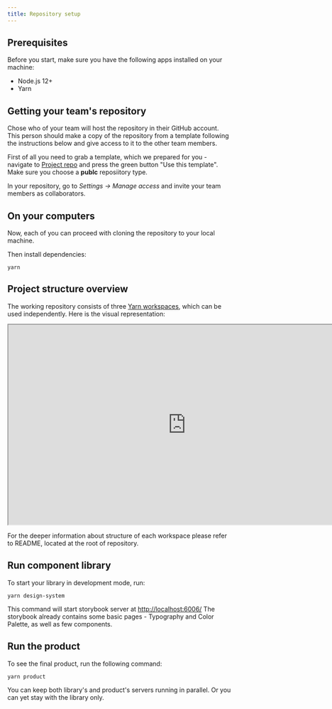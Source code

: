 ```yaml
---
title: Repository setup
---
```


## Prerequisites

Before you start, make sure you have the following apps installed on your machine:

- Node.js 12+
- Yarn

## Getting your team's repository

Chose who of your team will host the repository in their GitHub account. This person
should make a copy of the repository from a template following the instructions below and
give access to it to the other team members.

First of all you need to grab a template, which we prepared for you - navigate to
[Project repo](https://github.com/goright-io/hands-on-design-system) and press the
green button "Use this template". Make sure you choose a **publc** reposiitory type.

In your repository, go to _Settings -> Manage access_ and invite your team members
as collaborators.

## On your computers

Now, each of you can proceed with cloning the repository to your local machine.

Then install dependencies:

```
yarn
```

## Project structure overview

The working repository consists of three [Yarn workspaces](https://classic.yarnpkg.com/en/docs/workspaces/), which can be used independently. Here is the visual representation:

<iframe
  style={{ border: "none" }}
  width="800"
  height="450"
  src="https://whimsical.com/embed/6BSShGs2kMRwcMFw3FnX9g@2Ux7TurymN7h1NGLobiM"
></iframe>

For the deeper information about structure of each workspace please refer to README, located at the root of repository.

## Run component library

To start your library in development mode, run:

```
yarn design-system
```

This command will start storybook server at [http://localhost:6006/](http://localhost:6006)
The storybook already contains some basic pages - Typography and Color Palette, as well as few components.

## Run the product

To see the final product, run the following command:

```
yarn product
```

You can keep both library's and product's servers running in parallel. Or you can
yet stay with the library only.
